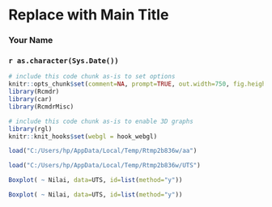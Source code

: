 <!-- R Commander Markdown Template -->

Replace with Main Title
=======================

### Your Name

### `r as.character(Sys.Date())`

```r
# include this code chunk as-is to set options
knitr::opts_chunk$set(comment=NA, prompt=TRUE, out.width=750, fig.height=8, fig.width=8)
library(Rcmdr)
library(car)
library(RcmdrMisc)
```


```r
# include this code chunk as-is to enable 3D graphs
library(rgl)
knitr::knit_hooks$set(webgl = hook_webgl)
```

```r
load("C:/Users/hp/AppData/Local/Temp/Rtmp2b836w/aa")
```

```r
load("C:/Users/hp/AppData/Local/Temp/Rtmp2b836w/UTS")
```

```r
Boxplot( ~ Nilai, data=UTS, id=list(method="y"))
```

```r
Boxplot( ~ Nilai, data=UTS, id=list(method="y"))
```

